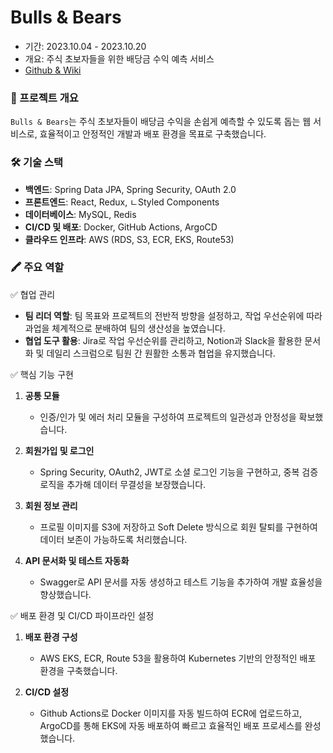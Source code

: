 # Bulls & Bears

- 기간: 2023.10.04 - 2023.10.20
- 개요: 주식 초보자들을 위한 배당금 수익 예측 서비스
- [Github & Wiki](https://github.com/bulls-and-bears)

### 📌 프로젝트 개요

`Bulls & Bears`는 주식 초보자들이 배당금 수익을 손쉽게 예측할 수 있도록 돕는 웹 서비스로, 효율적이고 안정적인 개발과 배포 환경을 목표로 구축했습니다.

### 🛠 기술 스택

- **백엔드**: Spring Data JPA, Spring Security, OAuth 2.0
- **프론트엔드**: React, Redux, ㄴStyled Components
- **데이터베이스**: MySQL, Redis
- **CI/CD 및 배포**: Docker, GitHub Actions, ArgoCD
- **클라우드 인프라**: AWS (RDS, S3, ECR, EKS, Route53)

### 🖍 주요 역할

✅ 협업 관리

- **팀 리더 역할**: 팀 목표와 프로젝트의 전반적 방향을 설정하고, 작업 우선순위에 따라 과업을 체계적으로 분배하여 팀의 생산성을 높였습니다.
- **협업 도구 활용**: Jira로 작업 우선순위를 관리하고, Notion과 Slack을 활용한 문서화 및 데일리 스크럼으로 팀원 간 원활한 소통과 협업을 유지했습니다.

✅ 핵심 기능 구현

1. **공통 모듈**
    - 인증/인가 및 에러 처리 모듈을 구성하여 프로젝트의 일관성과 안정성을 확보했습니다.

2. **회원가입 및 로그인**
    - Spring Security, OAuth2, JWT로 소셜 로그인 기능을 구현하고, 중복 검증 로직을 추가해 데이터 무결성을 보장했습니다.

3. **회원 정보 관리**
    - 프로필 이미지를 S3에 저장하고 Soft Delete 방식으로 회원 탈퇴를 구현하여 데이터 보존이 가능하도록 처리했습니다.

4. **API 문서화 및 테스트 자동화**
    - Swagger로 API 문서를 자동 생성하고 테스트 기능을 추가하여 개발 효율성을 향상했습니다.

✅ 배포 환경 및 CI/CD 파이프라인 설정

1. **배포 환경 구성**
    - AWS EKS, ECR, Route 53을 활용하여 Kubernetes 기반의 안정적인 배포 환경을 구축했습니다.

2. **CI/CD 설정**
    - Github Actions로 Docker 이미지를 자동 빌드하여 ECR에 업로드하고, ArgoCD를 통해 EKS에 자동 배포하여 빠르고 효율적인 배포 프로세스를 완성했습니다.